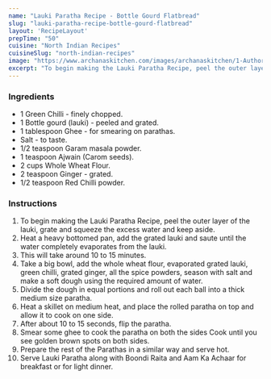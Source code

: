 ---
name: "Lauki Paratha Recipe - Bottle Gourd Flatbread"
slug: "lauki-paratha-recipe-bottle-gourd-flatbread"
layout: 'RecipeLayout'
prepTime: "50"
cuisine: "North Indian Recipes"
cuisineSlug: "north-indian-recipes"
image: "https://www.archanaskitchen.com/images/archanaskitchen/1-Author/Nithya_Anantham/Lauki_Paratha_Recipe_Bottle_Gourd_Flatbread.jpg"
excerpt: "To begin making the Lauki Paratha Recipe, peel the outer layer of the lauki, grate and squeeze the excess water and keep aside"
---

### Ingredients

- 1 Green Chilli - finely chopped.
- 1 Bottle gourd (lauki) - peeled and grated.
- 1 tablespoon Ghee - for smearing on parathas.
- Salt - to taste.
- 1/2 teaspoon Garam masala powder.
- 1 teaspoon Ajwain (Carom seeds).
- 2 cups Whole Wheat Flour.
- 2 teaspoon Ginger - grated.
- 1/2 teaspoon Red Chilli powder.

### Instructions

1. To begin making the Lauki Paratha Recipe, peel the outer layer of the lauki, grate and squeeze the excess water and keep aside.
1. Heat a heavy bottomed pan, add the grated lauki and saute until the water completely evaporates from the lauki.
1. This will take around 10 to 15 minutes.
1. Take a big bowl, add the whole wheat flour, evaporated grated lauki, green chilli, grated ginger, all the spice powders, season with salt and make a soft dough using the required amount of water.
1. Divide the dough in equal portions and roll out each ball into a thick medium size paratha.
1. Heat a skillet on medium heat, and place the rolled paratha on top and allow it to cook on one side.
1. After about 10 to 15 seconds, flip the paratha.
1. Smear some ghee to cook the paratha on both the sides Cook until you see golden brown spots on both sides.
1. Prepare the rest of the Parathas in a similar way and serve hot.
1. Serve Lauki Paratha along with Boondi Raita and Aam Ka Achaar for breakfast or for light dinner.
